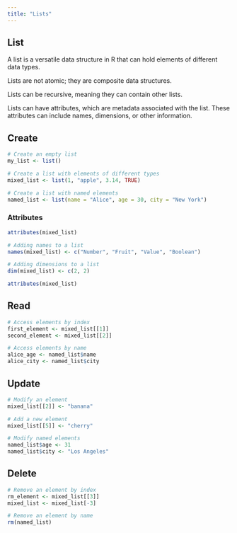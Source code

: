---
title: "Lists"
---

## List
A list is a versatile data structure in R that can hold elements of different data types.

Lists are not atomic; they are composite data structures. 

Lists can be recursive, meaning they can contain other lists.

Lists can have attributes, which are metadata associated with the list. These attributes can include names, dimensions, or other information.

## Create

```{r}
# Create an empty list
my_list <- list()

# Create a list with elements of different types
mixed_list <- list(1, "apple", 3.14, TRUE)

# Create a list with named elements
named_list <- list(name = "Alice", age = 30, city = "New York")

```


### Attributes
```{r}
attributes(mixed_list)

# Adding names to a list
names(mixed_list) <- c("Number", "Fruit", "Value", "Boolean")

# Adding dimensions to a list
dim(mixed_list) <- c(2, 2)

attributes(mixed_list)

```


## Read

```{r}
# Access elements by index
first_element <- mixed_list[[1]]
second_element <- mixed_list[[2]]

# Access elements by name
alice_age <- named_list$name
alice_city <- named_list$city

```

## Update

```{r}
# Modify an element
mixed_list[[2]] <- "banana"

# Add a new element
mixed_list[[5]] <- "cherry"

# Modify named elements
named_list$age <- 31
named_list$city <- "Los Angeles"

```

## Delete

```{r}
# Remove an element by index
rm_element <- mixed_list[[3]]
mixed_list <- mixed_list[-3]

# Remove an element by name
rm(named_list)

```

